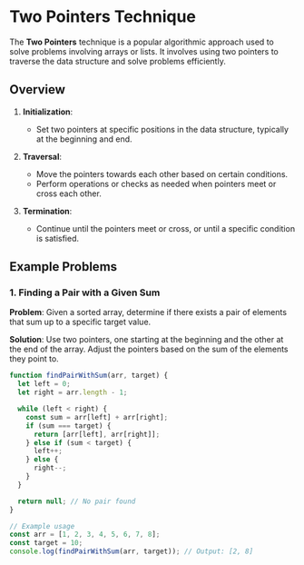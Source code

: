 # Two Pointers Technique

The **Two Pointers** technique is a popular algorithmic approach used to solve problems involving arrays or lists. It involves using two pointers to traverse the data structure and solve problems efficiently.

## Overview

1. **Initialization**:
   - Set two pointers at specific positions in the data structure, typically at the beginning and end.

2. **Traversal**:
   - Move the pointers towards each other based on certain conditions.
   - Perform operations or checks as needed when pointers meet or cross each other.

3. **Termination**:
   - Continue until the pointers meet or cross, or until a specific condition is satisfied.

## Example Problems

### 1. Finding a Pair with a Given Sum

**Problem**: Given a sorted array, determine if there exists a pair of elements that sum up to a specific target value.

**Solution**: Use two pointers, one starting at the beginning and the other at the end of the array. Adjust the pointers based on the sum of the elements they point to.

```javascript
function findPairWithSum(arr, target) {
  let left = 0;
  let right = arr.length - 1;

  while (left < right) {
    const sum = arr[left] + arr[right];
    if (sum === target) {
      return [arr[left], arr[right]];
    } else if (sum < target) {
      left++;
    } else {
      right--;
    }
  }

  return null; // No pair found
}

// Example usage
const arr = [1, 2, 3, 4, 5, 6, 7, 8];
const target = 10;
console.log(findPairWithSum(arr, target)); // Output: [2, 8]
```

